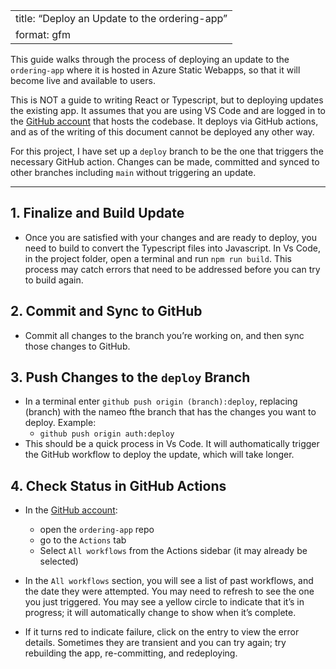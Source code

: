 <!-- To regenerate the Markdown version of this file, enter in the terminal:
    quarto render docs/how-to/deploy-ordering-app-update.qmd 
-->

---
title: "Deploy an Update to the ordering-app"
format: gfm
---

This guide walks through the process of deploying an update to the `ordering-app` where it is hosted in Azure Static Webapps, so that it will become live and available to users.  

This is NOT a guide to writing React or Typescript, but to deploying updates the existing app.  It assumes that you are using VS Code and are logged in to the [GitHub account](../github/github-account.qmd) that hosts the codebase.  It deploys via GitHub actions, and as of the writing of this document cannot be deployed any other way.

For this project, I have set up a `deploy` branch to be the one that triggers the necessary GitHub action.  Changes can be made, committed and synced to other branches including `main` without triggering an update.

---

## 1. Finalize and Build Update

- Once you are satisfied with your changes and are ready to deploy, you need to build to convert the Typescript files into Javascript.  In Vs Code, in the project folder, open a terminal and run `npm run build`.  This process may catch errors that need to be addressed before you can try to build again.

## 2. Commit and Sync to GitHub

- Commit all changes to the branch you're working on, and then sync those changes to GitHub.

## 3. Push Changes to the `deploy` Branch

- In a terminal enter `github push origin (branch):deploy`, replacing (branch) with the nameo fthe branch that has the changes you want to deploy.  Example:
    - `github push origin auth:deploy`

- This should be a quick process in Vs Code.  It will authomatically trigger the GitHub workflow to deploy the update, which will take longer.

## 4. Check Status in GitHub Actions

- In the [GitHub account](../github/github-account.qmd): 
    - open the `ordering-app` repo
    - go to the `Actions` tab
    - Select `All workflows` from the Actions sidebar (it may already be selected)

- In the `All workflows` section, you will see a list of past workflows, and the date they were attempted.  You may need to refresh to see the one you just triggered.  You may see a yellow circle to indicate that it's in progress; it will automatically change to show when it's complete.  

- If it turns red to indicate failure, click on the entry to view the error details.  Sometimes they are transient and you can try again; try rebuilding the app, re-committing, and redeploying.